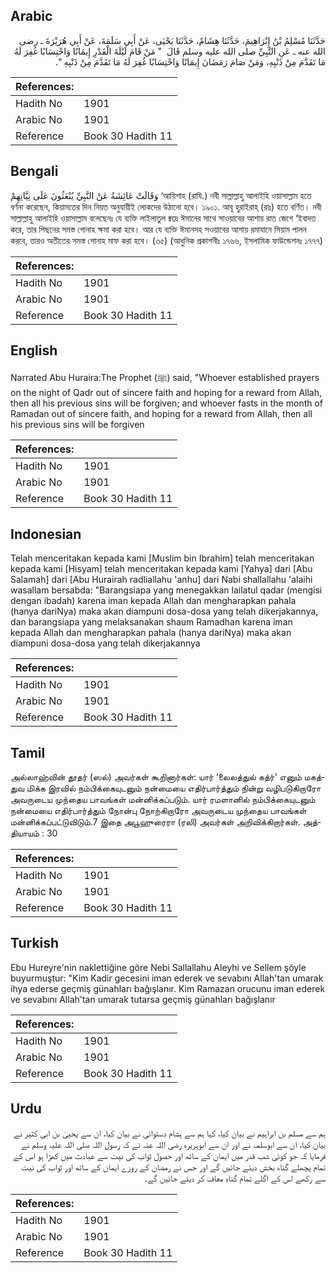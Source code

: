 ## Arabic


<div dir="rtl" lang="ar" style={{fontSize:'larger',backgroundColor:'#f8f9fa',padding:20}}>
حَدَّثَنَا مُسْلِمُ بْنُ إِبْرَاهِيمَ، حَدَّثَنَا هِشَامٌ، حَدَّثَنَا يَحْيَى، عَنْ أَبِي سَلَمَةَ، عَنْ أَبِي هُرَيْرَةَ ـ رضى الله عنه ـ عَنِ النَّبِيِّ صلى الله عليه وسلم قَالَ ‏ "‏ مَنْ قَامَ لَيْلَةَ الْقَدْرِ إِيمَانًا وَاحْتِسَابًا غُفِرَ لَهُ مَا تَقَدَّمَ مِنْ ذَنْبِهِ، وَمَنْ صَامَ رَمَضَانَ إِيمَانًا وَاحْتِسَابًا غُفِرَ لَهُ مَا تَقَدَّمَ مِنْ ذَنْبِهِ ‏"‏‏.‏
</div>
<div style={{backgroundColor:'#f8f9fa',padding:20, marginBottom: 10}}><table> <thead> <tr> <th>References:</th> <th></th> </tr> </thead> <tbody><tr><td>Hadith No</td><td>1901</td></tr><tr><td>Arabic No</td><td>1901</td></tr><tr><td>Reference</td><td>Book 30 Hadith 11</td></tr></tbody></table></div>

## Bengali


<div dir="ltr" lang="bn" style={{fontSize:'larger',backgroundColor:'#f8f9fa',padding:20}}>
وَقَالَتْ عَائِشَةُ عَنْ النَّبِيِّ يُبْعَثُونَ عَلَى نِيَّاتِهِمْ ‘আয়িশাহ (রাযি.) নবী সাল্লাল্লাহু আলাইহি ওয়াসাল্লাম হতে বর্ণনা করেছেন, কিয়ামতের দিন নিয়ত অনুযায়ীই লোকদের উঠানো হবে। ১৯০১. আবূ হুরাইরাহ্ (রাঃ) হতে বর্ণিত। নবী সাল্লাল্লাহু আলাইহি ওয়াসাল্লাম বলেছেনঃ যে ব্যক্তি লাইলাতুল ক্বদ্রে ঈমানের সাথে সাওয়াবের আশায় রাত জেগে ‘ইবাদত করে, তার পিছনের সমস্ত গোনাহ ক্ষমা করা হবে। আর যে ব্যক্তি ঈমানসহ সওয়াবের আশায় রমাযানে সিয়াম পালন করবে, তারও অতীতের সমস্ত গোনাহ মাফ করা হবে। (৩৫) (আধুনিক প্রকাশনীঃ ১৭৬৬, ইসলামিক ফাউন্ডেশনঃ ১৭৭৭)
</div>
<div style={{backgroundColor:'#f8f9fa',padding:20, marginBottom: 10}}><table> <thead> <tr> <th>References:</th> <th></th> </tr> </thead> <tbody><tr><td>Hadith No</td><td>1901</td></tr><tr><td>Arabic No</td><td>1901</td></tr><tr><td>Reference</td><td>Book 30 Hadith 11</td></tr></tbody></table></div>

## English


<div dir="ltr" lang="en" style={{fontSize:'larger',backgroundColor:'#f8f9fa',padding:20}}>
Narrated Abu Huraira:The Prophet (ﷺ) said, "Whoever established prayers on the night of Qadr out of sincere faith and hoping for a reward from Allah, then all his previous sins will be forgiven; and whoever fasts in the month of Ramadan out of sincere faith, and hoping for a reward from Allah, then all his previous sins will be forgiven
</div>
<div style={{backgroundColor:'#f8f9fa',padding:20, marginBottom: 10}}><table> <thead> <tr> <th>References:</th> <th></th> </tr> </thead> <tbody><tr><td>Hadith No</td><td>1901</td></tr><tr><td>Arabic No</td><td>1901</td></tr><tr><td>Reference</td><td>Book 30 Hadith 11</td></tr></tbody></table></div>

## Indonesian


<div dir="ltr" lang="id" style={{fontSize:'larger',backgroundColor:'#f8f9fa',padding:20}}>
Telah menceritakan kepada kami [Muslim bin Ibrahim] telah menceritakan kepada kami [Hisyam] telah menceritakan kepada kami [Yahya] dari [Abu Salamah] dari [Abu Hurairah radliallahu 'anhu] dari Nabi shallallahu 'alaihi wasallam bersabda: "Barangsiapa yang menegakkan lailatul qadar (mengisi dengan ibadah) karena iman kepada Allah dan mengharapkan pahala (hanya dariNya) maka akan diampuni dosa-dosa yang telah dikerjakannya, dan barangsiapa yang melaksanakan shaum Ramadhan karena iman kepada Allah dan mengharapkan pahala (hanya dariNya) maka akan diampuni dosa-dosa yang telah dikerjakannya
</div>
<div style={{backgroundColor:'#f8f9fa',padding:20, marginBottom: 10}}><table> <thead> <tr> <th>References:</th> <th></th> </tr> </thead> <tbody><tr><td>Hadith No</td><td>1901</td></tr><tr><td>Arabic No</td><td>1901</td></tr><tr><td>Reference</td><td>Book 30 Hadith 11</td></tr></tbody></table></div>

## Tamil


<div dir="ltr" lang="ta" style={{fontSize:'larger',backgroundColor:'#f8f9fa',padding:20}}>
அல்லாஹ்வின் தூதர் (ஸல்) அவர்கள் கூறினார்கள்: யார் ‘லைலத்துல் கத்ர்' எனும் மகத்துவ மிக்க இரவில் நம்பிக்கையுடனும் நன்மையை எதிர்பார்த்தும் நின்று வழிபடுகிறாரோ அவருடைய முந்தைய பாவங்கள் மன்னிக்கப்படும். யார் ரமளானில் நம்பிக்கையுடனும் நன்மையை எதிர்பார்த்தும் நோன்பு நோற்கிறாரோ அவருடைய முந்தைய பாவங்கள் மன்னிக்கப்பட்டுவிடும்.7 இதை அபூஹுரைரா (ரலி) அவர்கள் அறிவிக்கிறார்கள். அத்தியாயம் : 30
</div>
<div style={{backgroundColor:'#f8f9fa',padding:20, marginBottom: 10}}><table> <thead> <tr> <th>References:</th> <th></th> </tr> </thead> <tbody><tr><td>Hadith No</td><td>1901</td></tr><tr><td>Arabic No</td><td>1901</td></tr><tr><td>Reference</td><td>Book 30 Hadith 11</td></tr></tbody></table></div>

## Turkish


<div dir="ltr" lang="tr" style={{fontSize:'larger',backgroundColor:'#f8f9fa',padding:20}}>
Ebu Hureyre'nin naklettiğine göre Nebi Sallallahu Aleyhi ve Sellem şöyle buyurmuştur: "Kim Kadir gecesini iman ederek ve sevabını Allah'tan umarak ihya ederse geçmiş günahları bağışlanır. Kim Ramazan orucunu iman ederek ve sevabını Allah'tan umarak tutarsa geçmiş günahları bağışlanır
</div>
<div style={{backgroundColor:'#f8f9fa',padding:20, marginBottom: 10}}><table> <thead> <tr> <th>References:</th> <th></th> </tr> </thead> <tbody><tr><td>Hadith No</td><td>1901</td></tr><tr><td>Arabic No</td><td>1901</td></tr><tr><td>Reference</td><td>Book 30 Hadith 11</td></tr></tbody></table></div>

## Urdu


<div dir="rtl" lang="ur" style={{fontSize:'larger',backgroundColor:'#f8f9fa',padding:20}}>
ہم سے مسلم بن ابراہیم نے بیان کیا، کہا ہم سے ہشام دستوائی نے بیان کیا، ان سے یحییٰ بن ابی کثیر نے بیان کیا، ان سے ابوسلمہ نے اور ان سے ابوہریرہ رضی اللہ عنہ نے کہ رسول اللہ صلی اللہ علیہ وسلم نے فرمایا کہ جو کوئی شب قدر میں ایمان کے ساتھ اور حصول ثواب کی نیت سے عبادت میں کھڑا ہو اس کے تمام پچھلے گناہ بخش دیئے جائیں گے اور جس نے رمضان کے روزے ایمان کے ساتھ اور ثواب کی نیت سے رکھے اس کے اگلے تمام گناہ معاف کر دیئے جائیں گے۔
</div>
<div style={{backgroundColor:'#f8f9fa',padding:20, marginBottom: 10}}><table> <thead> <tr> <th>References:</th> <th></th> </tr> </thead> <tbody><tr><td>Hadith No</td><td>1901</td></tr><tr><td>Arabic No</td><td>1901</td></tr><tr><td>Reference</td><td>Book 30 Hadith 11</td></tr></tbody></table></div>